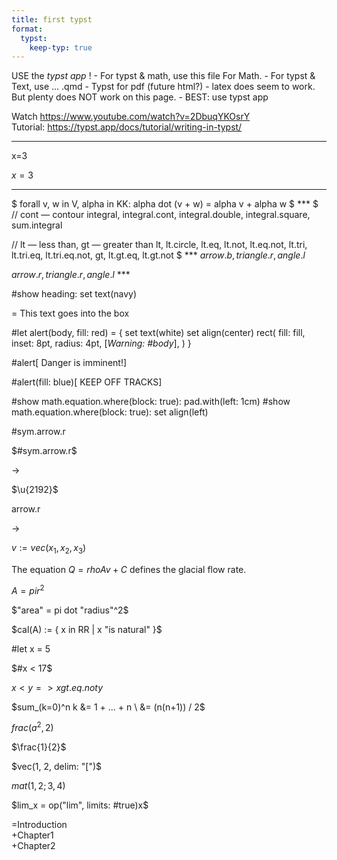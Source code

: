 ```yaml
---
title: first typst
format: 
  typst:
    keep-typ: true
---
```


USE the *typst app* !
- For typst & math, use this file For Math.
- For typst & Text, use ... .qmd
- Typst for pdf (future html?) 
- latex does seem to work. But plenty does NOT work on this page.
- BEST:    use typst app

Watch <https://www.youtube.com/watch?v=2DbuqYKOsrY> \
Tutorial: <https://typst.app/docs/tutorial/writing-in-typst/> 

***
x=3

$x=3$

***
$
forall v, w in V, alpha in KK: alpha dot (v + w) = alpha v + alpha w
$
***
$
// cont — contour
integral, integral.cont, integral.double, integral.square, sum.integral\

// lt — less than, gt — greater than
lt, lt.circle, lt.eq, lt.not, lt.eq.not, lt.tri, lt.tri.eq, lt.tri.eq.not, gt, lt.gt.eq, lt.gt.not
$
***
$arrow.b, triangle.r, angle.l$

$arrow.r, triangle.r, angle.l$
***


#show heading: set text(navy)

= This text goes into the box

#let alert(body, fill: red) = {
  set text(white)
  set align(center)
  rect(
    fill: fill,
    inset: 8pt,
    radius: 4pt,
    [*Warning:\ #body*],
  )
}

#alert[
  Danger is imminent!
]

#alert(fill: blue)[
  KEEP OFF TRACKS
]

#show math.equation.where(block: true): pad.with(left: 1cm)
#show math.equation.where(block: true): set align(left)

#sym.arrow.r

$#sym.arrow.r$

$\rightarrow$

$\u{2192}$

arrow.r

->


$v := vec(x_1, x_2, x_3)$

The equation $Q = rho A v + C$
defines the glacial flow rate.

$A = pi r^2$ \

$"area" = pi dot "radius"^2$ \

$cal(A) :=
    { x in RR | x "is natural" }$ \
	
#let x = 5 \

$#x < 17$ \

$x < y => x gt.eq.not y$

$sum_(k=0)^n k
    &= 1 + ... + n \
    &= (n(n+1)) / 2$

$frac(a^2, 2)$

$\frac{1}{2}$

$vec(1, 2, delim: "[")$

$mat(1, 2; 3, 4)$

$lim_x = op("lim", limits: #true)x$

=Introduction \
+Chapter1 \
+Chapter2
